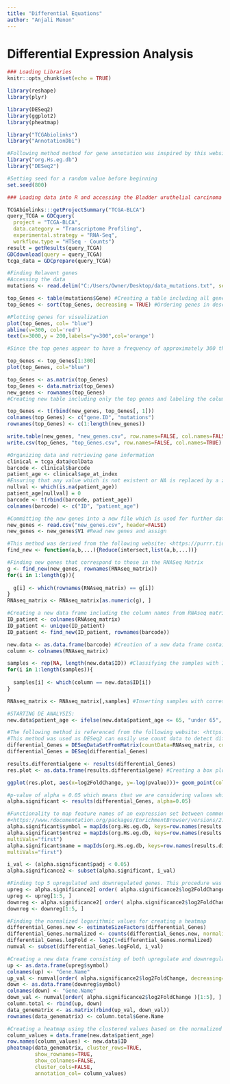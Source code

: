 ---
title: "Differential Equations"
author: "Anjali Menon"
---
# Differential Expression Analysis 
```{r setup, include=FALSE}
### Loading Libraries 
knitr::opts_chunk$set(echo = TRUE)

library(reshape)
library(plyr)

library(DESeq2)
library(ggplot2)
library(pheatmap)

library("TCGAbiolinks")
library("AnnotationDbi")

#Following method method for gene annotation was inspired by this website: <https://www.bioconductor.org/help/course-materials/2014/useR2014/Integration.html>
library("org.Hs.eg.db")
library("DESeq2")

#Setting seed for a random value before beginning 
set.seed(800)

### Loading data into R and accessing the Bladder uruthelial carcinoma 

TCGAbiolinks:::getProjectSummary("TCGA-BLCA")
query_TCGA = GDCquery(
  project = "TCGA-BLCA",
  data.category = "Transcriptome Profiling", 
  experimental.strategy = "RNA-Seq",
  workflow.type = "HTSeq - Counts")
result = getResults(query_TCGA)
GDCdownload(query = query_TCGA)
tcga_data = GDCprepare(query_TCGA)

#Finding Relavent genes 
#Accessing the data
mutations <- read.delim("C:/Users/Owner/Desktop/data_mutations.txt", sep = "\t")

top_Genes <- table(mutations$Gene) #Creating a table including all gene information
top_Genes <- sort(top_Genes, decreasing = TRUE) #Ordering genes in descending order

#Plotting genes for visualization
plot(top_Genes, col= "blue")
abline(v=300, col='red')
text(x=3000,y = 200,labels="y=300",col='orange')

#Since the top genes appear to have a frequency of approximately 300 that correlate to that of the mutation, they will be excluded. This is illustrated on the graph using the following line. 

top_Genes <- top_Genes[1:300]
plot(top_Genes, col="blue")

top_Genes <- as.matrix(top_Genes)
top_Genes <- data.matrix(top_Genes)
new_genes <- rownames(top_Genes)
#Creating new table including only the top genes and labeling the columns and rows

top_Genes <- t(rbind(new_genes, top_Genes[, 1]))
colnames(top_Genes) <- c("gene.ID", "mutations")
rownames(top_Genes) <- c(1:length(new_genes))

write.table(new_genes, "new_genes.csv", row.names=FALSE, col.names=FALSE)
write.csv(top_Genes, "top_Genes.csv", row.names=FALSE, col.names=TRUE)

#Organizing data and retrieving gene information
clinical = tcga_data@colData
barcode <- clinical$barcode
patient_age <- clinical$age_at_index
#Ensuring that any value which is not existent or NA is replaced by a zero numerical value
nullval <- which(is.na(patient_age))
patient_age[nullval] = 0
barcode <- t(rbind(barcode, patient_age))
colnames(barcode) <- c("ID", "patient_age")

#Committing the new genes into a new file which is used for further data visualization
new_genes <- read.csv("new_genes.csv", header=FALSE)
new_genes <- new_genes$V1 #Read new genes and assign

#This method was derived from the following website: <https://purrr.tidyverse.org/reference/reduce.html> and it is used to iteratively apply a binary function a and b
find_new <- function(a,b,...){Reduce(intersect,list(a,b,...))}

#Finding new genes that correspond to those in the RNASeq Matrix
g <- find_new(new_genes, rownames(RNAseq_matrix))
for(i in 1:length(g)){
  
  g[i] <- which(rownames(RNAseq_matrix) == g[i])
}
RNAseq_matrix <- RNAseq_matrix[as.numeric(g), ]

#Creating a new data frame including the column names from RNAseq matric and Patient ID's
ID_patient <- colnames(RNAseq_matrix)
ID_patient <- unique(ID_patient)
ID_patient <- find_new(ID_patient, rownames(barcode))

new.data <- as.data.frame(barcode) #Creation of a new data frame containing specific values of interest
column <- colnames(RNAseq_matrix)

samples <- rep(NA, length(new.data$ID)) #Classifying the samples with ID that do not exist
for(i in 1:length(samples)){
  
  samples[i] <- which(column == new.data$ID[i])
}

RNAseq_matrix <- RNAseq_matrix[,samples] #Inserting samples with corresponding length back into original data frame consisting of RNA sequenced data

#STARTING DE ANALYSIS:
new.data$patient_age <- ifelse(new.data$patient_age <= 65, "under 65", "over 65") #These ages were chosen after data visualization as it appeared that there were several patients diagnosed below and above age 65 and we would like to analyse the trends between these 2 age groups by using Differential analysis 

#The following method is referenced from the following website: <https://lashlock.github.io/compbio/R_presentation.html>
#This method was used as DESeq2 can easily use count data to detect differential expressed genes 
differential_Genes = DESeqDataSetFromMatrix(countData=RNAseq_matrix, colData=new.data, design=~patient_age)
differential_Genes = DESeq(differential_Genes)

results.differentialgene <- results(differential_Genes)
res.plot <- as.data.frame(results.differentialgene) #Creating a box plot

ggplot(res.plot, aes(x=log2FoldChange, y=-log(pvalue)))+ geom_point(color = "blue")

#p-value of alpha = 0.05 which means that we are considering values which are statistically significant
alpha.significant <- results(differential_Genes, alpha=0.05)

#Functionality to map feature names of an expression set between common gene ID types such as ENSEMBL and ENTREZ
#<https://www.rdocumentation.org/packages/EnrichmentBrowser/versions/2.2.2/topics/map.ids>
alpha.significant$symbol = mapIds(org.Hs.eg.db, keys=row.names(results.differentialgene), column="SYMBOL", keytype="ENSEMBL", multiVals="first")
alpha.significant$entrez = mapIds(org.Hs.eg.db, keys=row.names(results.differentialgene), column="ENTREZID", keytype="ENSEMBL",
multiVals="first")
alpha.significant$name = mapIds(org.Hs.eg.db, keys=row.names(results.differentialgene),  column="GENENAME", keytype="ENSEMBL",
multiVals="first")

i_val <- (alpha.significant$padj < 0.05)
alpha.significance2 <- subset(alpha.significant, i_val)

#Finding top 5 upregulated and downregulated genes. This procedure was referenced from Assignment 4 to find a heatmap of important genes
upreg <- alpha.significance2[ order( alpha.significance2$log2FoldChange, decreasing=TRUE ), ]
upreg <- upreg[1:5, ]
downreg <- alpha.significance2[ order( alpha.significance2$log2FoldChange ), ]
downreg <- downreg[1:5, ]

#Finding the normalized logarithmic values for creating a heatmap
differential_Genes.new <- estimateSizeFactors(differential_Genes)
differential_Genes.normalized <- counts(differential_Genes.new, normalized=TRUE)
differential_Genes.logFold <- log2(1+differential_Genes.normalized)
numval <- subset(differential_Genes.logFold, i_val)

#Creating a new data frame consisting of both upregulate and downregulated genes 
up <- as.data.frame(upreg$symbol)
colnames(up) <- "Gene.Name"
up_val <- numval[order( alpha.significance2$log2FoldChange, decreasing=TRUE)[1:5], ]
down <- as.data.frame(downreg$symbol)
colnames(down) <- "Gene.Name"
down_val <- numval[order( alpha.significance2$log2FoldChange )[1:5], ]
column.total <- rbind(up, down)
data_genematrix <- as.matrix(rbind(up_val, down_val))
rownames(data_genematrix) <- column.total$Gene.Name

#Creating a heatmap using the clustered values based on the normalized logarithmic values 
column_values = data.frame(new.data$patient_age)
row.names(column_values) <- new.data$ID
pheatmap(data_genematrix, cluster_rows=TRUE, 
         show_rownames=TRUE, 
         show_colnames=FALSE, 
         cluster_cols=FALSE, 
         annotation_col= column_values)
```

